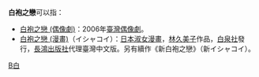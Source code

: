 '''白袍之戀'''可以指：
*[[白袍之戀_(偶像劇)|白袍之戀 (偶像劇)]]：2006年[[臺灣|臺灣]][[偶像劇|偶像劇]]。
*[[白袍之戀_(漫畫)|白袍之戀 (漫畫)]]（イシャコイ）：[[日本|日本]][[淑女漫畫|淑女漫畫]]，[[林久美子|林久美子]]作品，[[白泉社|白泉社]]發行，[[長鴻出版社|長鴻出版社]]代理臺灣中文版。另有續作《新白袍之戀》（新イシャコイ）。

[[Category:四字作品消歧义|B白]]
